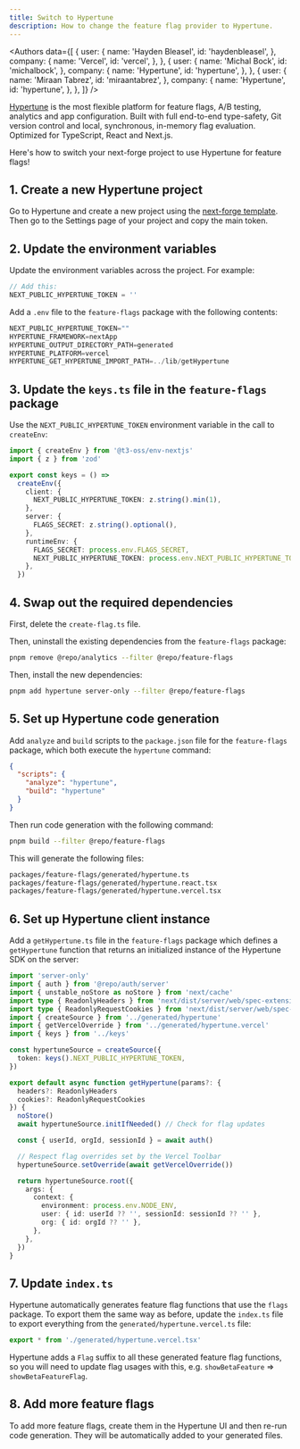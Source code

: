 ```yaml
---
title: Switch to Hypertune
description: How to change the feature flag provider to Hypertune.
---
```


<Authors
  data={[
    {
      user: {
        name: 'Hayden Bleasel',
        id: 'haydenbleasel',
      },
      company: {
        name: 'Vercel',
        id: 'vercel',
      },
    },
    {
      user: {
        name: 'Michal Bock',
        id: 'michalbock',
      },
      company: {
        name: 'Hypertune',
        id: 'hypertune',
      },
    },
    {
      user: {
        name: 'Miraan Tabrez',
        id: 'miraantabrez',
      },
      company: {
        name: 'Hypertune',
        id: 'hypertune',
      },
    },
  ]}
/>

[Hypertune](https://www.hypertune.com/) is the most flexible platform for feature flags, A/B testing, analytics and app configuration. Built with full end-to-end type-safety, Git version control and local, synchronous, in-memory flag evaluation. Optimized for TypeScript, React and Next.js.

Here's how to switch your next-forge project to use Hypertune for feature flags!

## 1. Create a new Hypertune project

Go to Hypertune and create a new project using the [next-forge template](https://app.hypertune.com/?new_project=1&new_project_template=next-forge). Then go to the Settings page of your project and copy the main token.

## 2. Update the environment variables

Update the environment variables across the project. For example:

```js title="apps/app/.env"
// Add this:
NEXT_PUBLIC_HYPERTUNE_TOKEN = ''
```

Add a `.env` file to the `feature-flags` package with the following contents:

```js title="packages/feature-flags/.env"
NEXT_PUBLIC_HYPERTUNE_TOKEN=""
HYPERTUNE_FRAMEWORK=nextApp
HYPERTUNE_OUTPUT_DIRECTORY_PATH=generated
HYPERTUNE_PLATFORM=vercel
HYPERTUNE_GET_HYPERTUNE_IMPORT_PATH=../lib/getHypertune
```

## 3. Update the `keys.ts` file in the `feature-flags` package

Use the `NEXT_PUBLIC_HYPERTUNE_TOKEN` environment variable in the call to `createEnv`:

```ts title="packages/feature-flags/keys.ts {6-8,14}"
import { createEnv } from '@t3-oss/env-nextjs'
import { z } from 'zod'

export const keys = () =>
  createEnv({
    client: {
      NEXT_PUBLIC_HYPERTUNE_TOKEN: z.string().min(1),
    },
    server: {
      FLAGS_SECRET: z.string().optional(),
    },
    runtimeEnv: {
      FLAGS_SECRET: process.env.FLAGS_SECRET,
      NEXT_PUBLIC_HYPERTUNE_TOKEN: process.env.NEXT_PUBLIC_HYPERTUNE_TOKEN,
    },
  })
```

## 4. Swap out the required dependencies

First, delete the `create-flag.ts` file.

Then, uninstall the existing dependencies from the `feature-flags` package:

```sh title="Terminal"
pnpm remove @repo/analytics --filter @repo/feature-flags
```

Then, install the new dependencies:

```sh title="Terminal"
pnpm add hypertune server-only --filter @repo/feature-flags
```

## 5. Set up Hypertune code generation

Add `analyze` and `build` scripts to the `package.json` file for the `feature-flags` package, which both execute the `hypertune` command:

```json title="packages/feature-flags/package.json"
{
  "scripts": {
    "analyze": "hypertune",
    "build": "hypertune"
  }
}
```

Then run code generation with the following command:

```sh title="Terminal"
pnpm build --filter @repo/feature-flags
```

This will generate the following files:

```txt
packages/feature-flags/generated/hypertune.ts
packages/feature-flags/generated/hypertune.react.tsx
packages/feature-flags/generated/hypertune.vercel.tsx
```

## 6. Set up Hypertune client instance

Add a `getHypertune.ts` file in the `feature-flags` package which defines a `getHypertune` function that returns an initialized instance of the Hypertune SDK on the server:

```ts title="packages/feature-flags/lib/getHypertune.ts"
import 'server-only'
import { auth } from '@repo/auth/server'
import { unstable_noStore as noStore } from 'next/cache'
import type { ReadonlyHeaders } from 'next/dist/server/web/spec-extension/adapters/headers'
import type { ReadonlyRequestCookies } from 'next/dist/server/web/spec-extension/adapters/request-cookies'
import { createSource } from '../generated/hypertune'
import { getVercelOverride } from '../generated/hypertune.vercel'
import { keys } from '../keys'

const hypertuneSource = createSource({
  token: keys().NEXT_PUBLIC_HYPERTUNE_TOKEN,
})

export default async function getHypertune(params?: {
  headers?: ReadonlyHeaders
  cookies?: ReadonlyRequestCookies
}) {
  noStore()
  await hypertuneSource.initIfNeeded() // Check for flag updates

  const { userId, orgId, sessionId } = await auth()

  // Respect flag overrides set by the Vercel Toolbar
  hypertuneSource.setOverride(await getVercelOverride())

  return hypertuneSource.root({
    args: {
      context: {
        environment: process.env.NODE_ENV,
        user: { id: userId ?? '', sessionId: sessionId ?? '' },
        org: { id: orgId ?? '' },
      },
    },
  })
}
```

## 7. Update `index.ts`

Hypertune automatically generates feature flag functions that use the `flags` package. To export them the same way as before, update the `index.ts` file to export everything from the `generated/hypertune.vercel.ts` file:

```ts title="packages/feature-flags/index.ts"
export * from './generated/hypertune.vercel.tsx'
```

Hypertune adds a `Flag` suffix to all these generated feature flag functions, so you will need to update flag usages with this, e.g. `showBetaFeature` => `showBetaFeatureFlag`.

## 8. Add more feature flags

To add more feature flags, create them in the Hypertune UI and then re-run code generation. They will be automatically added to your generated files.
